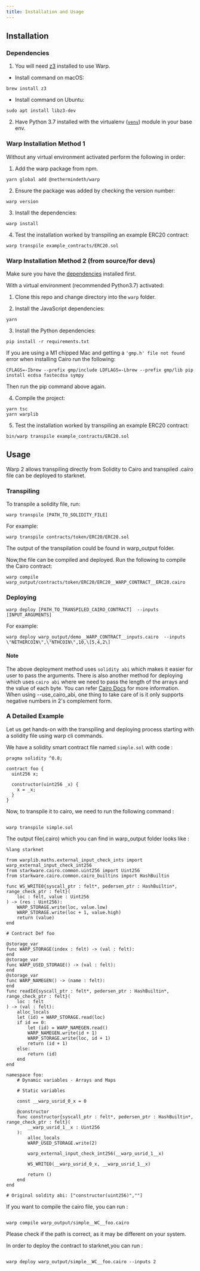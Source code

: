 ```yaml
---
title: Installation and Usage
---
```


## Installation

### Dependencies

1. You will need [z3](https://github.com/Z3Prover/z3) installed to use Warp.

- Install command on macOS:

```
brew install z3
```

- Install command on Ubuntu:

```
sudo apt install libz3-dev
```

2. Have Python 3.7 installed with the virtualenv ([`venv`](https://docs.python.org/3/library/venv.html)) module in your base env.

### Warp Installation Method 1

Without any virtual environment activated perform the following in order:

1. Add the warp package from npm.

```
yarn global add @nethermindeth/warp
```

2. Ensure the package was added by checking the version number:

```
warp version
```

3. Install the dependencies:

```
warp install
```

4. Test the installation worked by transpiling an example ERC20 contract:

```
warp transpile example_contracts/ERC20.sol
```

### Warp Installation Method 2 (from source/for devs)

Make sure you have the [dependencies](#dependencies) installed first.

With a virtual environment (recommended Python3.7) activated:

1. Clone this repo and change directory into the `warp` folder.

2. Install the JavaScript dependencies:

```
yarn
```

3. Install the Python dependencies:

```
pip install -r requirements.txt
```

If you are using a M1 chipped Mac and getting a `'gmp.h' file not found` error when installing Cairo run the following:

```
CFLAGS=-Ibrew --prefix gmp/include LDFLAGS=-Lbrew --prefix gmp/lib pip install ecdsa fastecdsa sympy
```

Then run the pip command above again.

4. Compile the project:

```
yarn tsc
yarn warplib
```

5. Test the installation worked by transpiling an example ERC20 contract:

```
bin/warp transpile example_contracts/ERC20.sol
```

## Usage

Warp 2 allows transpiling directly from Solidity to Cairo and transpiled .cairo file can be deployed to starknet.

### Transpiling

To transpile a solidity file, run:

```
warp transpile [PATH_TO_SOLIDITY_FILE]
```

For example:

```
warp transpile contracts/token/ERC20/ERC20.sol
```

The output of the transpilation could be found in warp_output folder.

Now,the file can be compiled and deployed. Run the following to compile the Cairo contract:

```
warp compile warp_output/contracts/token/ERC20/ERC20__WARP_CONTRACT__ERC20.cairo
```

### Deploying

```
warp deploy [PATH_TO_TRANSPILED_CAIRO_CONTRACT]  --inputs  [INPUT_ARGUMENTS]
```

For example:

```
warp deploy warp_output/demo__WARP_CONTRACT__inputs.cairo  --inputs  \"NETHERCOIN\",\"NTHCOIN\",10,\[5,4,2\]
```

#### Note

The above deployment method uses `solidity abi` which makes it easier for user to pass the arguments. There is also another method
for deploying which uses `cairo abi` where we need to pass the length of the arrays and the value of each byte. You can refer [Cairo Docs](https://www.cairo-lang.org/docs/) for more information.
When using --use_cairo_abi, one thing to take care of is it only supports negative numbers in 2's complement form.

### A Detailed Example

Let us get hands-on with the transpiling and deploying process starting with a solidity file using warp cli commands.

We have a solidity smart contract file named `simple.sol` with code :

```
pragma solidity ^0.8;

contract foo {
  uint256 x;

  constructor(uint256 _x) {
    x = _x;
  }
}
```

Now, to transpile it to cairo, we need to run the following command :

```

warp transpile simple.sol

```

The output file(.cairo) which you can find in warp_output folder looks like :

```
%lang starknet

from warplib.maths.external_input_check_ints import warp_external_input_check_int256
from starkware.cairo.common.uint256 import Uint256
from starkware.cairo.common.cairo_builtins import HashBuiltin

func WS_WRITE0{syscall_ptr : felt*, pedersen_ptr : HashBuiltin*, range_check_ptr : felt}(
    loc : felt, value : Uint256
) -> (res : Uint256):
    WARP_STORAGE.write(loc, value.low)
    WARP_STORAGE.write(loc + 1, value.high)
    return (value)
end

# Contract Def foo

@storage_var
func WARP_STORAGE(index : felt) -> (val : felt):
end
@storage_var
func WARP_USED_STORAGE() -> (val : felt):
end
@storage_var
func WARP_NAMEGEN() -> (name : felt):
end
func readId{syscall_ptr : felt*, pedersen_ptr : HashBuiltin*, range_check_ptr : felt}(
    loc : felt
) -> (val : felt):
    alloc_locals
    let (id) = WARP_STORAGE.read(loc)
    if id == 0:
        let (id) = WARP_NAMEGEN.read()
        WARP_NAMEGEN.write(id + 1)
        WARP_STORAGE.write(loc, id + 1)
        return (id + 1)
    else:
        return (id)
    end
end

namespace foo:
    # Dynamic variables - Arrays and Maps

    # Static variables

    const __warp_usrid_0_x = 0

    @constructor
    func constructor{syscall_ptr : felt*, pedersen_ptr : HashBuiltin*, range_check_ptr : felt}(
        __warp_usrid_1__x : Uint256
    ):
        alloc_locals
        WARP_USED_STORAGE.write(2)

        warp_external_input_check_int256(__warp_usrid_1__x)

        WS_WRITE0(__warp_usrid_0_x, __warp_usrid_1__x)

        return ()
    end
end

# Original soldity abi: ["constructor(uint256)",""]

```

If you want to compile the cairo file, you can run :

```

warp compile warp_output/simple__WC__foo.cairo

```

Please check if the path is correct, as it may be different on your system.

In order to deploy the contract to starknet,you can run :

```

warp deploy warp_output/simple__WC__foo.cairo --inputs 2

```
